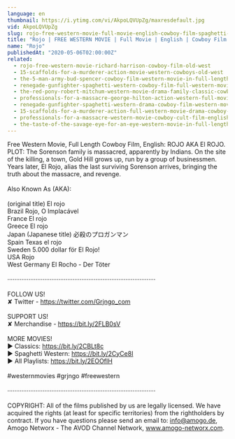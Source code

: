 ```yaml
---
language: en
thumbnail: https://i.ytimg.com/vi/AkpoLQVUpZg/maxresdefault.jpg
vid: AkpoLQVUpZg
slug: rojo-free-western-movie-full-movie-english-cowboy-film-spaghetti-western
title: "Rojo | FREE WESTERN MOVIE | Full Movie | English | Cowboy Film | Spaghetti Western"
name: "Rojo"
publishedAt: "2020-05-06T02:00:00Z"
related:
  - rojo-free-western-movie-richard-harrison-cowboy-film-old-west
  - 15-scaffolds-for-a-murderer-action-movie-western-cowboys-old-west
  - the-5-man-army-bud-spencer-cowboy-film-western-movie-in-full-length
  - renegade-gunfighter-spaghetti-western-cowboy-film-full-western-movie
  - the-red-pony-robert-mitchum-western-movie-drama-family-classic-cowboy-film
  - professionals-for-a-massacre-george-hilton-action-western-full-movie-for-free-english
  - renegade-gunfighter-spaghetti-western-drama-cowboy-film-western-movie
  - 15-scaffolds-for-a-murderer-action-full-western-movie-drama-cowboy-film-english
  - professionals-for-a-massacre-western-movie-cowboy-cult-film-english-free-full-movie
  - the-taste-of-the-savage-eye-for-an-eye-western-movie-in-full-length-english-free-feature-film
---
```


Free Western Movie, Full Length Cowboy Film, English: ROJO AKA El ROJO. PLOT: The Sorenson family is massacred, apparently by Indians. On the site of the killing, a town, Gold Hill grows up, run by a group of businessmen. Years later, El Rojo, alias the last surviving Sorenson arrives, bringing the truth about the massacre, and revenge.<br />
<br />
Also Known As (AKA):<br />
<br />
(original title) El rojo<br />
Brazil Rojo, O Implacável<br />
France El rojo<br />
Greece El rojo<br />
Japan (Japanese title) 必殺のプロガンマン<br />
Spain Texas el rojo<br />
Sweden 5.000 dollar för El Rojo!<br />
USA Rojo<br />
West Germany El Rocho - Der Töter<br />
<br />
····················································································<br />
<br />
FOLLOW US!<br />
✘ Twitter - https://twitter.com/Grjngo_com<br />
<br />
SUPPORT US!<br />
✘ Merchandise - https://bit.ly/2FLB0sV<br />
<br />
MORE MOVIES! <br />
► Classics: https://bit.ly/2CBLt8c <br />
► Spaghetti Western: https://bit.ly/2CyCe8I <br />
► All Playlists: https://bit.ly/2EOOfIH <br />
<br />
#westernmovies #grjngo #freewestern<br />
<br />
····················································································<br />
<br />
COPYRIGHT: All of the films published by us are legally licensed. We have acquired the rights (at least for specific territories) from the rightholders by contract. If you have questions please send an email to: info@amogo.de, Amogo Networx - The AVOD Channel Network, www.amogo-networx.com.